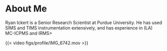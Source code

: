 
# About Me

Ryan Ickert is a Senior Research Scientist at Purdue University.  He has used SIMS and TIMS instrumentation extensively, and has experience in (LA) MC-ICPMS and IRMS>

{{< video figs/profile/IMG_6742.mov >}}
